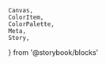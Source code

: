     Canvas,
    ColorItem,
    ColorPalette,
    Meta,
    Story,
} from '@storybook/blocks'


<Meta title="Foundation/Colors/Shades/Secondary 2" />

<ColorPalette>
    <ColorItem
        title="shade-secondary-2"
        subtitle="100-9"
        colors={{
            100: colors['shade-secondary-2'].DEFAULT,
            90: colors['shade-secondary-2']['90'],
            80: colors['shade-secondary-2']['80'],
            70: colors['shade-secondary-2']['70'],
            60: colors['shade-secondary-2']['60'],
            50: colors['shade-secondary-2']['50'],
            40: colors['shade-secondary-2']['40'],
            30: colors['shade-secondary-2']['30'],
            20: colors['shade-secondary-2']['20'],
            10: colors['shade-secondary-2']['10'],
            9: colors['shade-secondary-2']['9'],
        }}
    />
</ColorPalette>
